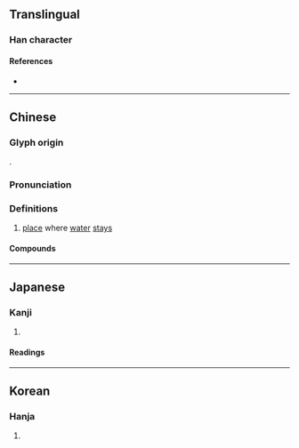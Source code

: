 {{also|潴}}
{{character info/new}}
==Translingual==

===Han character===
{{Han char|rn=85|rad=水|as=16|sn=19|four=34160|canj=EMOA|ids=⿰氵豬}}

====References====
* {{Han ref|kx=0660.180|dkj=18670|dj=1070.110|hdz=31777.110|uh=7026|ud=28710|bh=EFF5|bd=61429}}

----

==Chinese==
{{zh-forms|s=潴|alt=豬}}

===Glyph origin===
{{Han etym}}
{{Han compound|水|豬|ls=psc|c1=s|c2=p}}.

===Pronunciation===
{{zh-pron
|m=zhū
|c=zyu1
|mc=y
|oc=y
|ma=
|cat=n
}}

===Definitions===
{{zh-hanzi}}

# [[place]] where [[water]] [[stay]]s

====Compounds====
{{zh-der|瀦澤|瀦水|瀦留}}

----

==Japanese==

===Kanji===
{{ja-kanji|grade=|rs=水16}}

# {{defn|lang=ja|sort=水16}}

====Readings====
{{ja-readings
|on=ちょ
|kun=みずたま-り
}}

----

==Korean==

===Hanja===
{{ko-hanja|hangeul=저|eumhun=|rv=jeo|mr=chŏ|y=ce}}

# {{defn|lang=ko|sort=水16}}